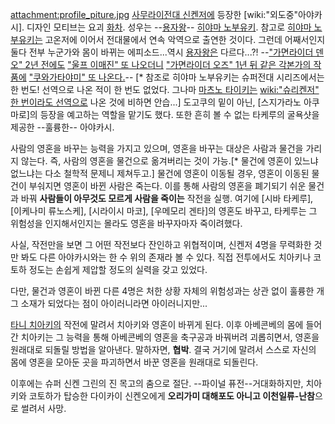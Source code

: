 attachment:profile_piture.jpg
[[사무라이전대 신켄저]]에 등장한 [wiki:"외도중"아야카시]. 디자인 모티브는 요괴 [[화차]]. 성우는 --[[용자왕]]-- [[히야마 노부유키]]. 참고로 [[히야마 노부유키]]는 고온저에 이어서 전대물에서 연속 악역으로 출연한 것이다. 그런데 어째서인지 둘다 전부 누군가와 몸이 바뀌는 에피소드...역시 [[용자왕]]은 다르다...?! --[["가면라이더 덴오" 2년 전에도]] [["울프 이매진" 또 나오더니]] [["가면라이더 오즈" 1년 뒤 같은 각본가의 작품에]] [["쿠와가타야미" 또 나온다.]]-- [* 참조로 히야마 노부유키는 슈퍼전대 시리즈에서는 한 번도! 선역으로 나온 적이 한 번도 없었다. 그나마 [[마츠노 타이키]]는 [[wiki:"슈리켄저" 한 번이라도 선역]]으로 나온 것에 비하면 안습...]
도고쿠의 밑이 아닌, [스지가라노 아쿠마로]의 등장을 예고하는 역할을 맡기도 했다. 또한 흔히 볼 수 없는 타케루의 굴욕샷을 제공한 --훌륭한-- 아야카시.

사람의 영혼을 바꾸는 능력을 가지고 있으며, 영혼을 바꾸는 대상은 사람과 물건을 가리지 않는다. 즉, 사람의 영혼을 물건으로 옮겨버리는 것이 가능.[* 물건에 영혼이 있느냐 없느냐는 다소 철학적 문제니 제쳐두고.] 물건에 영혼이 이동될 경우, 영혼이 이동된 물건이 부숴지면 영혼이 바뀐 사람은 죽는다. 이를 통해 사람의 영혼을 폐기되기 쉬운 물건과 바꿔 '''사람들이 아무것도 모르게 사람을 죽이는''' 작전을 실행. 여기에 [시바 타케루], [이케나미 류노스케], [시라이시 마코], [우메모리 겐타]의 영혼도 바꾸고, 타케루는 그 위험성을 인지해서인지는 몰라도 영혼을 바꾸자마자 죽이려했다.

사실, 작전만을 보면 그 어떤 작전보다 잔인하고 위협적이며, 신켄저 4명을 무력화한 것만 봐도 다른 아야카시와는 한 수 위의 존재라 볼 수 있다. 직접 전투에서도 치아키나 코토하 정도는 손쉽게 제압할 정도의 실력을 갖고 있었다. 

다만, 물건과 영혼이 바뀐 다른 4명은 처한 상황 자체의 위험성과는 상관 없이 훌륭한 개그 소재가 되었다는 점이 아이러니라면 아이러니지만...

[[타니 치아키]]의 작전에 말려서 치아키와 영혼이 바뀌게 된다. 이후 아베콘베의 몸에 들어간 치아키는 그 능력을 통해 아베콘베의 영혼을 축구공과 바꿔버려 괴롭히면서, 영혼을 원래대로 되돌릴 방법을 알아낸다. 말하자면, '''협박'''. 결국 거기에 말려서 스스로 자신의 몸에 영혼을 모아둔 곳을 파괴하면서 바꾼 영혼을 원래대로 되돌린다.

이후에는 슈퍼 신켄 그린의 진 목고의 춤으로 절단. --파이널 퓨전--거대화하지만, 치아키와 코토하가 탑승한 다이카이 신켄오에게 '''오리가미 대해포도 아니고 이천일류-난참'''으로 썰려서 사망. 
